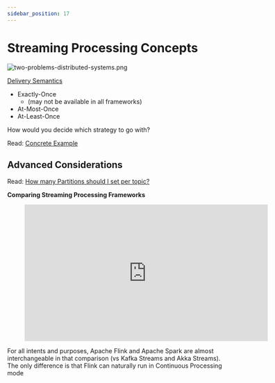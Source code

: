 ```yaml
---
sidebar_position: 17
---
```


# Streaming Processing Concepts

<div style={{textAlign: 'center'}}>

![two-problems-distributed-systems.png](./assets/two-problems-distributed-systems.png)

</div>

[Delivery Semantics](https://www.confluent.io/blog/exactly-once-semantics-are-possible-heres-how-apache-kafka-does-it/)
* Exactly-Once
    * (may not be available in all frameworks)
* At-Most-Once
* At-Least-Once

How would you decide which strategy to go with?

Read: [Concrete Example](https://keen.io/blog/demystifying-apache-kafka-message-delivery-semantics-at-most-once-at-least-once-exactly-once/)


## Advanced Considerations
Read: [How many Partitions should I set per topic?](https://www.confluent.io/blog/how-choose-number-topics-partitions-kafka-cluster/)

<div style={{textAlign: 'center'}}>

**Comparing Streaming Processing Frameworks**

<figure class="video-container">
    <iframe width="560" height="315" src="https://www.youtube.com/embed/PiEQR9AXgl4" title="YouTube video player" frameborder="0" allow="accelerometer; autoplay; clipboard-write; encrypted-media; gyroscope; picture-in-picture" allowfullscreen></iframe>
</figure>

</div>

For all intents and purposes, Apache Flink and Apache Spark are almost interchangeable in that comparison (vs Kafka Streams and Akka Streams). The only difference is that Flink can naturally run in Continuous Processing mode
